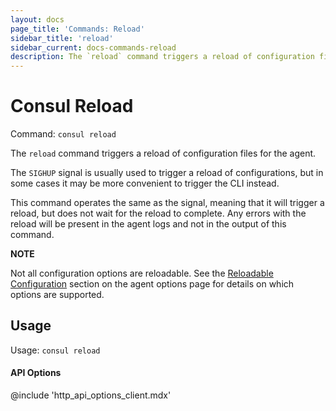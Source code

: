 ```yaml
---
layout: docs
page_title: 'Commands: Reload'
sidebar_title: 'reload'
sidebar_current: docs-commands-reload
description: The `reload` command triggers a reload of configuration files for the agent.
---
```


# Consul Reload

Command: `consul reload`

The `reload` command triggers a reload of configuration files for the agent.

The `SIGHUP` signal is usually used to trigger a reload of configurations,
but in some cases it may be more convenient to trigger the CLI instead.

This command operates the same as the signal, meaning that it will trigger
a reload, but does not wait for the reload to complete. Any errors with the
reload will be present in the agent logs and not in the output of this command.

**NOTE**

Not all configuration options are reloadable. See the
[Reloadable Configuration](/docs/agent/options#reloadable-configuration)
section on the agent options page for details on which options are supported.

## Usage

Usage: `consul reload`

#### API Options

@include 'http_api_options_client.mdx'
